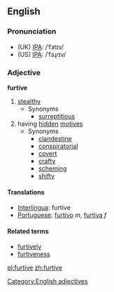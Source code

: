 ==English==

===Pronunciation===
*(UK) [[IPA]]: /ˈfɜtɪv/
*(US) [[IPA]]: /ˈfɜɻɾɪv/

===Adjective===
'''furtive'''
# [[stealthy]]
#* Synonyms
#** [[surreptitious]]
# having [[hidden]] [[motive]]s
#* Synonyms
#** [[clandestine]]
#** [[conspiratorial]]
#** [[covert]]
#** [[crafty]]
#** [[scheming]]
#** [[shifty]]

====Translations====
*[[Interlingua]]: furtive
*[[Portuguese]]: [[furtivo]] ''m'', [[furtiva]] ''f''

====Related terms====
* [[furtively]]
* [[furtiveness]]

[[Category:English adjectives]]

[[pl:furtive]]
[[zh:furtive]]